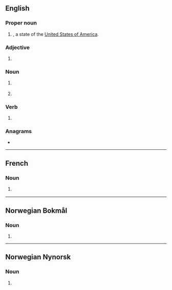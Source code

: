 {{also|nm|Nm|n/m|N/M|N.M.}}
==English==

===Proper noun===
{{head|en|proper noun}}

# {{initialism of|en|[[New Mexico]]|nodot=1}}, a state of the [[United States of America]].

===Adjective===
{{en-adj|-}}

# {{initialism of|en|[[not]] [[meaningful]]}}

===Noun===
{{en-noun}}

# {{lb|en|nautical}} {{initialism of|en|nautical mile}}
# {{lb|en|athletics}} {{abbreviation of|en|no-mark}}

===Verb===
{{en-verb}}

# {{lb|en|athletics}} {{abbreviation of|en|no-mark}}

===Anagrams===
* {{anagrams|en|a=mn|MN|Mn|mn}}

{{topics|en|New Mexico, USA|States of the United States}}

----

==French==

===Noun===
{{fr-noun|m|-}}

# {{C|fr|Ship prefixes}} {{lb|fr|nautical}} {{alternative form of|fr|N/M}}

----

==Norwegian Bokmål==

===Noun===
{{nb-noun-irreg|n|NM-et|NM|NM-a|dp2=NM-ene}}

# {{init of|nb|norgesmesterskap}}

----

==Norwegian Nynorsk==

===Noun===
{{nn-noun-n1|NM-}}

# {{init of|nn|noregsmeisterskap}}